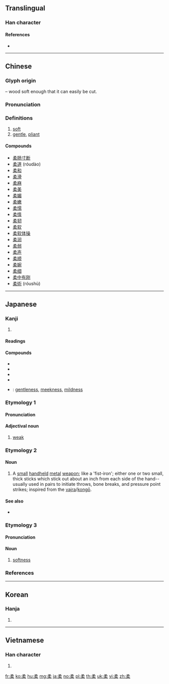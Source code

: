 {{character info/new}}
==Translingual==

===Han character===
{{Han char|rn=75|rad=木|as=05|sn=9|four=17904|canj=NHD|ids=⿱矛木}}

====References====
* {{Han ref|kx=0519.050|dkj=14622|dj=0907.040|hdz=21192.020|uh=67D4|ud=26580|bh=AC58|bd=44120}}

----

==Chinese==
{{zh-forms}}

===Glyph origin===
{{Han etym}}
{{Han compound|矛|木|t2=tree|ls=ic}} – wood soft enough that it can easily be cut.

===Pronunciation===
{{zh-pron
|m=róu
|c=jau4
|mn=qz,tp,xm:liû/kh,zz:jiû
|mc=y
|oc=y
|ma=
|cat=a
}}

===Definitions===
{{zh-hanzi}}

# [[soft]]
# [[gentle]], [[pliant]]

====Compounds====
* [[柔肠寸断]]
* [[柔道]] (róudào)
* [[柔和]]
* [[柔滑]]
* [[柔麻]]
* [[柔美]]
* [[柔媚]]
* [[柔嫩]]
* [[柔懦]]
* [[柔情]]
* [[柔韧]]
* [[柔软]]
* [[柔软体操]]
* [[柔润]]
* [[柔弱]]
* [[柔声]]
* [[柔顺]]
* [[柔婉]]
* [[柔细]]
* [[柔中有刚]]
* [[柔術]] (róushù)

----

==Japanese==

===Kanji===
{{ja-kanji|grade=c|rs=木05}}

# {{defn|lang=ja|sort=木05}}

====Readings====
{{ja-readings|goon=[[にゅう]] (nyū) < [[にう]] (niu)|kanon=[[じゅう]] (jū) < [[じう]] (jiu)|kun=[[やわらかい]] (yawarakai) < [[やはらかい]] (yaharakai), [[やわらげる]] (yawarageru) < [[やはらげる]] (yaharageru), [[やわらぐ]] (yawaragu) < [[やはらぐ]] (yaharagu)}}

====Compounds====
{{der-top|Compounds}}
* {{ja-r|柔術|じゅうじゅつ}}
* {{ja-r|柔順|じゅうじゅん}}
* {{ja-r|柔道|じゅうどう}}
* {{ja-r|柔軟|じゅうなん}}
* {{ja-r|柔和|にゅうわ}}: [[gentleness]], [[meekness]], [[mildness]]
{{der-bottom}}

===Etymology 1===
{{ja-kanjitab|やわ|yomi=k}}

====Pronunciation====
{{ja-pron|yomi=k|やわ|acc=1|acc_ref=DJR,NHK}}

====Adjectival noun====
{{ja-adj|infl=na|やわ|hhira=やは}}

# [[weak]]

===Etymology 2===

====Noun====
{{ja-noun|やわら|hhira=やはら}}

# A [[small]] [[handheld]] [[metal]] [[weapon]]; like a 'fist-iron'; either one or two small, thick sticks which stick out about an inch from each side of the hand--usually used in pairs to initiate throws, bone breaks, and pressure point strikes; inspired from the [[vajra]]/[[kongō]].

====See also====
* {{pedialite|柔|lang=ja}}

===Etymology 3===
{{ja-kanjitab|じゅう|yomi=o}}

====Pronunciation====
{{ja-pron|yomi=kanon|じゅう|acc=1|acc_ref=DJR,NHK}}

====Noun====
{{ja-noun|じゅう|hhira=じう}}

# [[softness]]

===References===
<references/>

----

==Korean==

===Hanja===
{{ko-hanja|hangeul=[[유]]|eumhun=|rv=yu|mr=yu|y=yu}}

# {{defn|lang=ko|sort=木05}}

----

==Vietnamese==

===Han character===
{{vi-hantu|[[nhu]]|rs=木05}}

# {{defn|lang=vi|sort=木05}}

[[fr:柔]]
[[ko:柔]]
[[hu:柔]]
[[mg:柔]]
[[ja:柔]]
[[no:柔]]
[[pl:柔]]
[[th:柔]]
[[uk:柔]]
[[vi:柔]]
[[zh:柔]]
